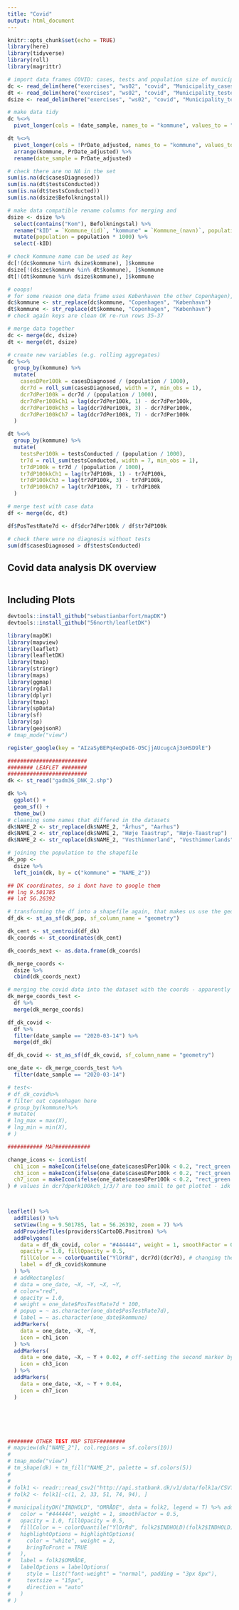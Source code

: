 ```yaml
---
title: "Covid"
output: html_document
---
```


```r
knitr::opts_chunk$set(echo = TRUE)
library(here)
library(tidyverse)
library(roll)
library(magrittr)

# import data frames COVID: cases, tests and population size of municipalities
dc <- read_delim(here("exercises", "ws02", "covid", "Municipality_cases_time_series.csv"), ";", escape_double = FALSE, trim_ws = TRUE)
dt <- read_delim(here("exercises", "ws02", "covid", "Municipality_tested_persons_time_series.csv"), ";", escape_double = FALSE, trim_ws = TRUE)
dsize <- read_delim(here("exercises", "ws02", "covid", "Municipality_test_pos.csv"), ";", escape_double = FALSE, trim_ws = TRUE)

# make data tidy
dc %<>%
  pivot_longer(cols = !date_sample, names_to = "kommune", values_to = "casesDiagnosed") %>% arrange(kommune, date_sample)

dt %<>%
  pivot_longer(cols = !PrDate_adjusted, names_to = "kommune", values_to = "testsConducted") %>%
  arrange(kommune, PrDate_adjusted) %>%
  rename(date_sample = PrDate_adjusted)

# check there are no NA in the set
sum(is.na(dc$casesDiagnosed))
sum(is.na(dt$testsConducted))
sum(is.na(dt$testsConducted))
sum(is.na(dsize$Befolkningstal))

# make data compatible rename columns for merging and
dsize <- dsize %>%
  select(contains("Kom"), Befolkningstal) %>%
  rename("kID" = `Kommune_(id)`, "kommune" = `Kommune_(navn)`, population = Befolkningstal) %>%
  mutate(population = population * 1000) %>%
  select(-kID)

# check Kommune name can be used as key
dc[!(dc$kommune %in% dsize$kommune), ]$kommune
dsize[!(dsize$kommune %in% dt$kommune), ]$kommune
dt[!(dt$kommune %in% dsize$kommune), ]$kommune

# ooops!
# for some reason one data frame uses Københaven the other Copenhagen),
dc$kommune <- str_replace(dc$kommune, "Copenhagen", "København")
dt$kommune <- str_replace(dt$kommune, "Copenhagen", "København")
# check again keys are clean OK re-run rows 35-37

# merge data together
dc <- merge(dc, dsize)
dt <- merge(dt, dsize)

# create new variables (e.g. rolling aggregates)
dc %<>%
  group_by(kommune) %>%
  mutate(
    casesDPer100k = casesDiagnosed / (population / 1000),
    dcr7d = roll_sum(casesDiagnosed, width = 7, min_obs = 1),
    dcr7dPer100k = dcr7d / (population / 1000),
    dcr7dPer100kCh1 = lag(dcr7dPer100k, 1) - dcr7dPer100k,
    dcr7dPer100kCh3 = lag(dcr7dPer100k, 3) - dcr7dPer100k,
    dcr7dPer100kCh7 = lag(dcr7dPer100k, 7) - dcr7dPer100k
  )

dt %<>%
  group_by(kommune) %>%
  mutate(
    testsPer100k = testsConducted / (population / 1000),
    tr7d = roll_sum(testsConducted, width = 7, min_obs = 1),
    tr7dP100k = tr7d / (population / 1000),
    tr7dP100kkCh1 = lag(tr7dP100k, 1) - tr7dP100k,
    tr7dP100kCh3 = lag(tr7dP100k, 3) - tr7dP100k,
    tr7dP100kCh7 = lag(tr7dP100k, 7) - tr7dP100k
  )

# merge test with case data
df <- merge(dc, dt)

df$PosTestRate7d <- df$dcr7dPer100k / df$tr7dP100k

# check there were no diagnosis without tests
sum(df$casesDiagnosed > df$testsConducted)
```

## Covid data analysis DK overview


```r

```

## Including Plots



```r
devtools::install_github("sebastianbarfort/mapDK")
devtools::install_github("56north/leafletDK")

library(mapDK)
library(mapview)
library(leaflet)
library(leafletDK)
library(tmap)
library(stringr)
library(maps)
library(ggmap)
library(rgdal)
library(dplyr)
library(tmap)
library(spData)
library(sf)
library(sp)
library(geojsonR)
# tmap_mode("view")

register_google(key = "AIzaSyBEPq4eqOeI6-O5CjjAUcugcAj3oHSD9lE")

#########################
######## LEAFLET ########
#########################
dk <- st_read("gadm36_DNK_2.shp")

dk %>%
  ggplot() +
  geom_sf() +
  theme_bw()
# cleaning some names that differed in the datasets
dk$NAME_2 <- str_replace(dk$NAME_2, "Århus", "Aarhus")
dk$NAME_2 <- str_replace(dk$NAME_2, "Høje Taastrup", "Høje-Taastrup")
dk$NAME_2 <- str_replace(dk$NAME_2, "Vesthimmerland", "Vesthimmerlands")

# joining the population to the shapefile
dk_pop <-
  dsize %>%
  left_join(dk, by = c("kommune" = "NAME_2"))

## DK coordinates, so i dont have to google them
## lng 9.501785
## lat 56.26392

# transforming the df into a shapefile again, that makes us use the geometry points
df_dk <- st_as_sf(dk_pop, sf_column_name = "geometry")

dk_cent <- st_centroid(df_dk)
dk_coords <- st_coordinates(dk_cent)

dk_coords_next <- as.data.frame(dk_coords)

dk_merge_coords <-
  dsize %>%
  cbind(dk_coords_next)

# merging the covid data into the dataset with the coords - apparently this can't be plotted (or takes an eternity), might too much data in the frame
dk_merge_coords_test <-
  df %>%
  merge(dk_merge_coords)

df_dk_covid <-
  df %>%
  filter(date_sample == "2020-03-14") %>%
  merge(df_dk)

df_dk_covid <- st_as_sf(df_dk_covid, sf_column_name = "geometry")

one_date <- dk_merge_coords_test %>%
  filter(date_sample == "2020-03-14")

# test<-
# df_dk_covid%>%
# filter out copenhagen here
# group_by(kommune)%>%
# mutate(
# lng_max = max(X),
# lng_min = min(X),
# )

########### MAP###########

change_icons <- iconList(
  ch1_icon = makeIcon(ifelse(one_date$casesDPer100k < 0.2, "rect_green.png", "rect_red.png"), iconWidth = one_date$dcr7dPer100kCh1 + 20, iconHeight = "10"),
  ch3_icon = makeIcon(ifelse(one_date$casesDPer100k < 0.2, "rect_green.png", "rect_red.png"), iconWidth = one_date$dcr7dPer100kCh3 + 20, iconHeight = "10"),
  ch7_icon = makeIcon(ifelse(one_date$casesDPer100k < 0.2, "rect_green.png", "rect_red.png"), iconWidth = one_date$dcr7dPer100kCh7 + 20, iconHeight = "10")
) # values in dcr7dperk100kch_1/3/7 are too small to get plottet - idk how to normalize



leaflet() %>%
  addTiles() %>%
  setView(lng = 9.501785, lat = 56.26392, zoom = 7) %>%
  addProviderTiles(providers$CartoDB.Positron) %>%
  addPolygons(
    data = df_dk_covid, color = "#444444", weight = 1, smoothFactor = 0.5,
    opacity = 1.0, fillOpacity = 0.5,
    fillColor = ~ colorQuantile("YlOrRd", dcr7d)(dcr7d), # changing the municipality color based on a specific variable
    label = df_dk_covid$kommune
  ) %>%
  # addRectangles(
  # data = one_date, ~X, ~Y, ~X, ~Y,
  # color="red",
  # opacity = 1.0,
  # weight = one_date$PosTestRate7d * 100,
  # popup = ~ as.character(one_date$PosTestRate7d),
  # label = ~ as.character(one_date$kommune)
  addMarkers(
    data = one_date, ~X, ~Y,
    icon = ch1_icon
  ) %>%
  addMarkers(
    data = one_date, ~X, ~ Y + 0.02, # off-setting the second marker by 0.02 latitude
    icon = ch3_icon
  ) %>%
  addMarkers(
    data = one_date, ~X, ~ Y + 0.04,
    icon = ch7_icon
  ) 






######## OTHER TEST MAP STUFF########
# mapview(dk["NAME_2"], col.regions = sf.colors(10))
#
# tmap_mode("view")
# tm_shape(dk) + tm_fill("NAME_2", palette = sf.colors(5))
#
#
# folk1 <- readr::read_csv2("http://api.statbank.dk/v1/data/folk1a/CSV?OMR%C3%85DE=*")
# folk2 <- folk1[-c(1, 2, 33, 51, 74, 94), ]
#
# municipalityDK("INDHOLD", "OMRÅDE", data = folk2, legend = T) %>% addPolygons(
#   color = "#444444", weight = 1, smoothFactor = 0.5,
#   opacity = 1.0, fillOpacity = 0.5,
#   fillColor = ~ colorQuantile("YlOrRd", folk2$INDHOLD)(folk2$INDHOLD),
#   highlightOptions = highlightOptions(
#     color = "white", weight = 2,
#     bringToFront = TRUE
#   ),
#   label = folk2$OMRÅDE,
#   labelOptions = labelOptions(
#     style = list("font-weight" = "normal", padding = "3px 8px"),
#     textsize = "15px",
#     direction = "auto"
#   )
# )
```
